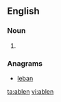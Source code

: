 ==English==

===Noun===
{{en-noun}}

# {{alt form|ablet|lang=en}} {{qualifier|freshwater fish}}

===Anagrams===
* [[leban#English|leban]]

[[ta:ablen]]
[[vi:ablen]]